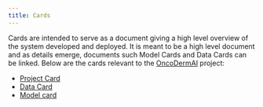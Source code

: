 ---
title: Cards
---

Cards are intended to serve as a document giving a high level overview of the system developed and deployed. It is meant to be a high level document and as details emerge, documents such Model Cards and Data Cards can be linked. Below are the cards relevant to the [OncoDermAI](../index.qmd) project:

- [Project Card](./project-card.ipynb)
- [Data Card](./data-card.ipynb)
- [Model card](./Model-card.ipynb)